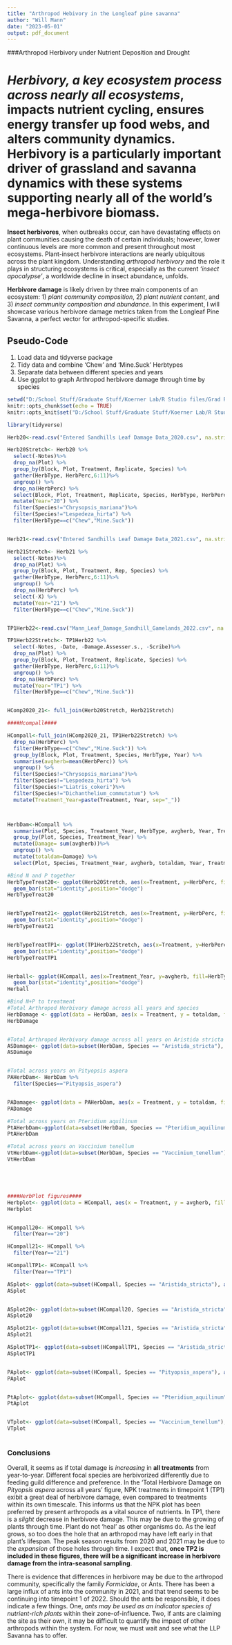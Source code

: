 ```yaml
---
title: "Arthropod Hebivory in the Longleaf pine savanna"
author: "Will Mann"
date: "2023-05-01"
output: pdf_document
---
```

###Arthropod Herbivory under Nutrient Deposition and Drought

# ***Herbivory, a key ecosystem process across nearly all ecosystems***, impacts nutrient cycling, ensures energy transfer up food webs, and alters community dynamics. Herbivory is a particularly important driver of grassland and savanna dynamics with these systems supporting nearly all of the world’s mega-herbivore biomass.

**Insect herbivores**, when outbreaks occur, can have devastating effects on plant communities causing the death of certain individuals; however, lower continuous levels are more common and present throughout most ecosystems. Plant-insect herbivore interactions are nearly ubiquitous across the plant kingdom. Understanding *arthropod herbivory* and the role it plays in structuring ecosystems is critical, especially as the current *‘insect apocalypse’*, a worldwide decline in insect abundance, unfolds.

**Herbivore damage** is likely driven by three main components of an ecosystem: 1) *plant community composition*, 2) *plant nutrient content*, and 3) *insect community composition and abundance*. In this experiment, I will showcase various herbivore damage metrics taken from the Longleaf Pine Savanna, a perfect vector for arthropod-specific studies.



## Pseudo-Code
1. Load data and tidyverse package
2. Tidy data and combine 'Chew' and 'Mine.Suck' Herbtypes
3. Separate data between different species and years
4. Use ggplot to graph Arthropod herbivore damage through time by species


```r
setwd("D:/School Stuff/Graduate Stuff/Koerner Lab/R Studio files/Grad Research")
knitr::opts_chunk$set(echo = TRUE)
knitr::opts_knit$set("D:/School Stuff/Graduate Stuff/Koerner Lab/R Studio files/Grad Research" = '/tmp')

library(tidyverse)

Herb20<-read.csv("Entered Sandhills Leaf Damage Data_2020.csv", na.strings = "")

Herb20Stretch<- Herb20 %>%
  select(-Notes)%>%
  drop_na(Plot) %>%
  group_by(Block, Plot, Treatment, Replicate, Species) %>%
  gather(HerbType, HerbPerc,6:11)%>%
  ungroup() %>%
  drop_na(HerbPerc) %>%
  select(Block, Plot, Treatment, Replicate, Species, HerbType, HerbPerc) %>%
  mutate(Year="20") %>%
  filter(Species!="Chrysopsis_mariana")%>%
  filter(Species!="Lespedeza_hirta") %>%
  filter(HerbType==c("Chew","Mine.Suck"))


Herb21<-read.csv("Entered Sandhills Leaf Damage Data_2021.csv", na.strings = "")

Herb21Stretch<- Herb21 %>%
  select(-Notes)%>%
  drop_na(Plot) %>%
  group_by(Block, Plot, Treatment, Rep, Species) %>%
  gather(HerbType, HerbPerc,6:11)%>%
  ungroup() %>%
  drop_na(HerbPerc) %>%
  select(-X) %>%
  mutate(Year="21") %>%
  filter(HerbType==c("Chew","Mine.Suck"))


TP1Herb22<-read.csv("Mann_Leaf_Damage_Sandhill_Gamelands_2022.csv", na.strings = "")

TP1Herb22Stretch<- TP1Herb22 %>%
  select(-Notes, -Date, -Damage.Assesser.s., -Scribe)%>%
  drop_na(Plot) %>%
  group_by(Block, Plot, Treatment, Replicate, Species) %>%
  gather(HerbType, HerbPerc,6:11)%>%
  ungroup() %>%
  drop_na(HerbPerc) %>%
  mutate(Year="TP1") %>%
  filter(HerbType==c("Chew","Mine.Suck"))


HComp2020_21<- full_join(Herb20Stretch, Herb21Stretch)
```

```r
####Hcompall####

HCompall<-full_join(HComp2020_21, TP1Herb22Stretch) %>%
  drop_na(HerbPerc) %>%
  filter(HerbType==c("Chew","Mine.Suck")) %>%
  group_by(Block, Plot, Treatment, Species, HerbType, Year) %>%
  summarise(avgherb=mean(HerbPerc)) %>%
  ungroup() %>%
  filter(Species!="Chrysopsis_mariana")%>%
  filter(Species!="Lespedeza_hirta") %>%
  filter(Species!="Liatris_cokeri")%>%
  filter(Species!="Dichanthelium_commutatum") %>%
  mutate(Treatment_Year=paste(Treatment, Year, sep="_"))



HerbDam<-HCompall %>%
  summarise(Plot, Species, Treatment_Year, HerbType, avgherb, Year, Treatment) %>%
  group_by(Plot, Species, Treatment_Year) %>%
  mutate(Damage= sum(avgherb))%>%
  ungroup() %>%
  mutate(totaldam=Damage) %>%
  select(Plot, Species, Treatment_Year, avgherb, totaldam, Year, Treatment, HerbType)
```

```r
#Bind N and P together
HerbTypeTreat20<- ggplot(Herb20Stretch, aes(x=Treatment, y=HerbPerc, fill=HerbType))+
  geom_bar(stat="identity",position="dodge")
HerbTypeTreat20


HerbTypeTreat21<- ggplot(Herb21Stretch, aes(x=Treatment, y=HerbPerc, fill=HerbType))+
  geom_bar(stat="identity",position="dodge")
HerbTypeTreat21


HerbTypeTreatTP1<- ggplot(TP1Herb22Stretch, aes(x=Treatment, y=HerbPerc, fill=HerbType))+
  geom_bar(stat="identity",position="dodge")
HerbTypeTreatTP1


Herball<- ggplot(HCompall, aes(x=Treatment_Year, y=avgherb, fill=HerbType))+
  geom_bar(stat="identity",position="dodge")
Herball
```

```r
#Bind N+P to treatment
#Total Arthropod Herbivory damage across all years and species
HerbDamage <- ggplot(data = HerbDam, aes(x = Treatment, y = totaldam, fill=Year)) + ggtitle("Total Arthropod Herbivore Damage across all years and species") +geom_bar(stat = "identity") + facet_grid(~ Year, scales = "free")
HerbDamage


#Total Arthropod Herbivory damage across all years on Aristida stricta
ASDamage<- ggplot(data=subset(HerbDam, Species == "Aristida_stricta"), aes(x = Treatment, y = totaldam, fill=Year)) + ggtitle("Total Herbivore Damage on Aristida stricta across all years") + geom_bar(stat = "identity") + facet_grid(~ Year, scales = "free")
ASDamage


#Total across years on Pityopsis aspera
PAHerbDam<- HerbDam %>%
  filter(Species=="Pityopsis_aspera")


PADamage<- ggplot(data = PAHerbDam, aes(x = Treatment, y = totaldam, fill=Year)) + ggtitle("Total Herbivore Damage on Pityopsis aspera across all years") + geom_bar(stat = "identity") + facet_grid(~ Year, scales = "free")
PADamage

#Total across years on Pteridium aquilinum
PtAHerbDam<-ggplot(data=subset(HerbDam, Species == "Pteridium_aquilinum"), aes(x = Treatment, y = totaldam, fill = Year)) +ggtitle("Total Herbivore Damage on Pteridium aquilinum across all years") + geom_bar(stat = "identity")+ facet_wrap( ~ Year, scales = "free")
PtAHerbDam

#Total across years on Vaccinium tenellum
VtHerbDam<-ggplot(data=subset(HerbDam, Species == "Vaccinium_tenellum"), aes(x = Treatment, y = totaldam, fill = Year)) +ggtitle("Total Herbivore Damage on Vaccinium tenellum across all years") + geom_bar(stat = "identity")+ facet_wrap( ~ Year, scales = "free")
VtHerbDam





####HerbPlot figures####
Herbplot<- ggplot(data = HCompall, aes(x = Treatment, y = avgherb, fill = HerbType)) + ggtitle("Herbivore Damage by Type across all species") +geom_bar(stat = "identity") + facet_grid(HerbType ~ Year, scales = "free")
Herbplot


HCompall20<- HCompall %>%
  filter(Year=="20")

HCompall21<- HCompall %>%
  filter(Year=="21")

HCompallTP1<- HCompall %>%
  filter(Year=="TP1")

ASplot<- ggplot(data=subset(HCompall, Species == "Aristida_stricta"), aes(x = Treatment, y = avgherb, fill = HerbType)) +ggtitle("Aristida stricta Herbivore Damage by Type") + geom_bar(stat = "identity")+ facet_wrap( ~ Year, scales = "free")
ASplot


ASplot20<- ggplot(data=subset(HCompall20, Species == "Aristida_stricta"), aes(x = Treatment, y = avgherb, fill = HerbType)) +ggtitle("Aristida stricta 2020 Herbivore Damage by Type") + geom_bar(stat = "identity")+ facet_wrap( ~ Year, scales = "free")
ASplot20

ASplot21<- ggplot(data=subset(HCompall21, Species == "Aristida_stricta"), aes(x = Treatment, y = avgherb, fill = HerbType)) +ggtitle("Aristida stricta 2021 Herbivore Damage by Type") + geom_bar(stat = "identity")+ facet_wrap( ~ Year, scales = "free")
ASplot21

ASplotTP1<- ggplot(data=subset(HCompallTP1, Species == "Aristida_stricta"), aes(x = Treatment, y = avgherb, fill = HerbType)) +ggtitle("Aristida stricta TP1 Herbivore Damage by Type") + geom_bar(stat = "identity")+ facet_wrap( ~ Year, scales = "free")
ASplotTP1


PAplot<- ggplot(data=subset(HCompall, Species == "Pityopsis_aspera"), aes(x = Treatment, y = avgherb, fill = HerbType)) +ggtitle("Pityopsis aspera Herbivore Damage across years by Type") + geom_bar(stat = "identity")+ facet_wrap( ~ Year, scales = "free")
PAplot


PtAplot<- ggplot(data=subset(HCompall, Species == "Pteridium_aquilinum"), aes(x = Treatment, y = avgherb, fill = HerbType))+ggtitle("Pteridium aquilinum Herbivore Damage across years by Type") + geom_bar(stat = "identity") + facet_wrap( ~ Year, scales = "free")
PtAplot


VTplot<- ggplot(data=subset(HCompall, Species == "Vaccinium_tenellum"), aes(x = Treatment, y = avgherb, fill = HerbType))+ggtitle("Vaccinium tenellum Herbivore Damage across years by Type") + geom_bar(stat = "identity") + facet_wrap( ~ Year, scales = "free")
VTplot
 
```



### Conclusions

Overall, it seems as if total damage is *increasing* in **all treatments** from year-to-year. Different focal species are herbivorized differently due to feeding guild difference and preference. In the 'Total Herbivore Damage on *Pityopsis aspera* across all years' figure, NPK treatments in timepoint 1 (TP1) exibit a great deal of herbivore damage, even compared to treatments within its own timescale. This informs us that the NPK plot has been preferred by present arthropods as a vital source of nutrients. In TP1, there is a *slight* decrease in herbivore damage. This may be due to the growing of plants through time. Plant do not 'heal' as other organisms do. As the leaf grows, so too does the hole that an arthropod may have left early in that plant's lifespan. The peak season results from 2020 and 2021 may be due to the *expansion* of those holes through time. I expect that, **once TP2 is included in these figures, there will be a significant increase in herbivore damage from the intra-seasonal sampling**.


There is evidence that differences in herbivore may be due to the arthropod community, specifically the family *Formicidae*, or Ants. There has been a large influx of ants into the community in 2021, and that trend seems to be continuing into timepoint 1 of 2022. Should the ants be responsible, it does indicate a few things. One, *ants may be used as an indicator species of nutrient-rich plants* within their zone-of-influence. Two, if ants are claiming the site as their own, it may be difficult to quantify the impact of other arthropods within the system. For now, we must wait and see what the LLP Savanna has to offer.

